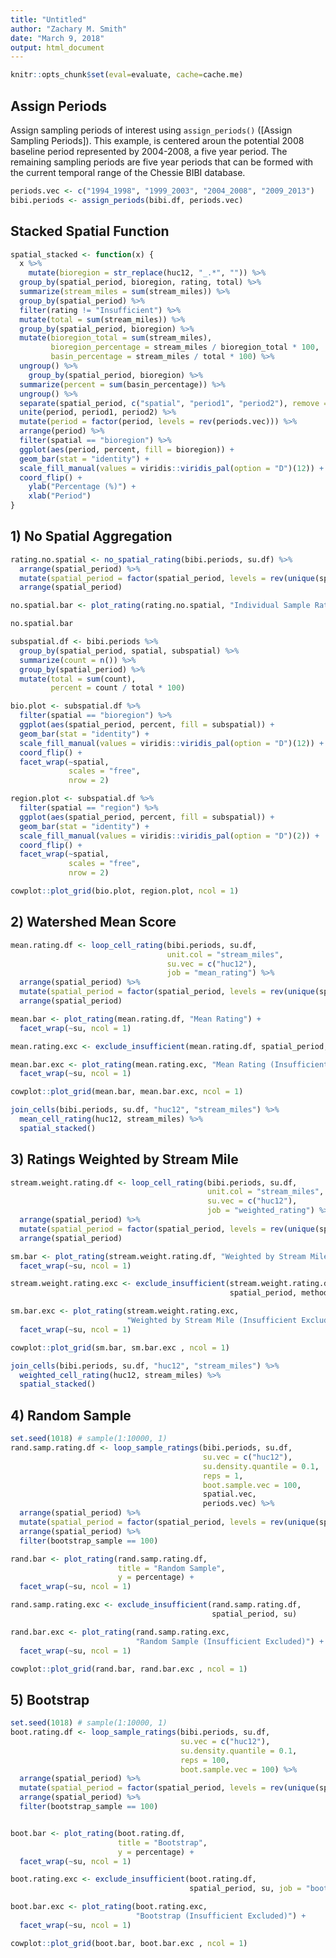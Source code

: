 ```yaml
---
title: "Untitled"
author: "Zachary M. Smith"
date: "March 9, 2018"
output: html_document
---
```


```r
knitr::opts_chunk$set(eval=evaluate, cache=cache.me)
```

## Assign Periods

Assign sampling periods of interest using `assign_periods()` ([Assign Sampling Periods]). This example, is centered aroun the potential 2008 baseline period represented by 2004-2008, a five year period. The remaining sampling periods are five year periods that can be formed with the current temporal range of the Chessie BIBI database.
```r
periods.vec <- c("1994_1998", "1999_2003", "2004_2008", "2009_2013")
bibi.periods <- assign_periods(bibi.df, periods.vec)
```

## Stacked Spatial Function

```r
spatial_stacked <- function(x) {
  x %>% 
    mutate(bioregion = str_replace(huc12, "_.*", "")) %>% 
  group_by(spatial_period, bioregion, rating, total) %>% 
  summarize(stream_miles = sum(stream_miles)) %>% 
  group_by(spatial_period) %>% 
  filter(rating != "Insufficient") %>% 
  mutate(total = sum(stream_miles)) %>% 
  group_by(spatial_period, bioregion) %>% 
  mutate(bioregion_total = sum(stream_miles),
         bioregion_percentage = stream_miles / bioregion_total * 100,
         basin_percentage = stream_miles / total * 100) %>% 
  ungroup() %>% 
    group_by(spatial_period, bioregion) %>% 
  summarize(percent = sum(basin_percentage)) %>% 
  ungroup() %>% 
  separate(spatial_period, c("spatial", "period1", "period2"), remove = FALSE) %>%
  unite(period, period1, period2) %>% 
  mutate(period = factor(period, levels = rev(periods.vec))) %>% 
  arrange(period) %>% 
  filter(spatial == "bioregion") %>% 
  ggplot(aes(period, percent, fill = bioregion)) +
  geom_bar(stat = "identity") +
  scale_fill_manual(values = viridis::viridis_pal(option = "D")(12)) +
  coord_flip() +
    ylab("Percentage (%)") +
    xlab("Period")
}
```



## 1) No Spatial Aggregation

```r
rating.no.spatial <- no_spatial_rating(bibi.periods, su.df) %>% 
  arrange(spatial_period) %>% 
  mutate(spatial_period = factor(spatial_period, levels = rev(unique(spatial_period)))) %>% 
  arrange(spatial_period)

no.spatial.bar <- plot_rating(rating.no.spatial, "Individual Sample Ratings", group.col = NULL)

no.spatial.bar
```

```r

subspatial.df <- bibi.periods %>% 
  group_by(spatial_period, spatial, subspatial) %>% 
  summarize(count = n()) %>% 
  group_by(spatial_period) %>% 
  mutate(total = sum(count),
         percent = count / total * 100)

bio.plot <- subspatial.df %>% 
  filter(spatial == "bioregion") %>% 
  ggplot(aes(spatial_period, percent, fill = subspatial)) +
  geom_bar(stat = "identity") +
  scale_fill_manual(values = viridis::viridis_pal(option = "D")(12)) +
  coord_flip() +
  facet_wrap(~spatial,
             scales = "free",
             nrow = 2)

region.plot <- subspatial.df %>% 
  filter(spatial == "region") %>% 
  ggplot(aes(spatial_period, percent, fill = subspatial)) +
  geom_bar(stat = "identity") +
  scale_fill_manual(values = viridis::viridis_pal(option = "D")(2)) +
  coord_flip() +
  facet_wrap(~spatial,
             scales = "free",
             nrow = 2)

cowplot::plot_grid(bio.plot, region.plot, ncol = 1)
```
## 2) Watershed Mean Score


```r
mean.rating.df <- loop_cell_rating(bibi.periods, su.df,
                                   unit.col = "stream_miles",
                                   su.vec = c("huc12"),
                                   job = "mean_rating") %>% 
  arrange(spatial_period) %>% 
  mutate(spatial_period = factor(spatial_period, levels = rev(unique(spatial_period)))) %>% 
  arrange(spatial_period)

mean.bar <- plot_rating(mean.rating.df, "Mean Rating") +
  facet_wrap(~su, ncol = 1)
```

```r
mean.rating.exc <- exclude_insufficient(mean.rating.df, spatial_period, method, su)

mean.bar.exc <- plot_rating(mean.rating.exc, "Mean Rating (Insufficient Excluded)") +
  facet_wrap(~su, ncol = 1)
```

```r
cowplot::plot_grid(mean.bar, mean.bar.exc, ncol = 1)
```

```r
join_cells(bibi.periods, su.df, "huc12", "stream_miles") %>% 
  mean_cell_rating(huc12, stream_miles) %>% 
  spatial_stacked()
```


## 3) Ratings Weighted by Stream Mile


```r
stream.weight.rating.df <- loop_cell_rating(bibi.periods, su.df,
                                            unit.col = "stream_miles",
                                            su.vec = c("huc12"),
                                            job = "weighted_rating") %>% 
  arrange(spatial_period) %>% 
  mutate(spatial_period = factor(spatial_period, levels = rev(unique(spatial_period)))) %>% 
  arrange(spatial_period)

sm.bar <- plot_rating(stream.weight.rating.df, "Weighted by Stream Mile") +
  facet_wrap(~su, ncol = 1)
```

```r
stream.weight.rating.exc <- exclude_insufficient(stream.weight.rating.df,
                                                 spatial_period, method, su)

sm.bar.exc <- plot_rating(stream.weight.rating.exc,
                          "Weighted by Stream Mile (Insufficient Excluded)") +
  facet_wrap(~su, ncol = 1)
```

```r
cowplot::plot_grid(sm.bar, sm.bar.exc , ncol = 1)
```

```r
join_cells(bibi.periods, su.df, "huc12", "stream_miles") %>% 
  weighted_cell_rating(huc12, stream_miles) %>% 
  spatial_stacked()
```


## 4) Random Sample

```r
set.seed(1018) # sample(1:10000, 1)
rand.samp.rating.df <- loop_sample_ratings(bibi.periods, su.df,
                                           su.vec = c("huc12"),
                                           su.density.quantile = 0.1,
                                           reps = 1,
                                           boot.sample.vec = 100,
                                           spatial.vec,
                                           periods.vec) %>% 
  arrange(spatial_period) %>% 
  mutate(spatial_period = factor(spatial_period, levels = rev(unique(spatial_period)))) %>% 
  arrange(spatial_period) %>% 
  filter(bootstrap_sample == 100)

rand.bar <- plot_rating(rand.samp.rating.df,
                        title = "Random Sample",
                        y = percentage) +
  facet_wrap(~su, ncol = 1)
```

```r
rand.samp.rating.exc <- exclude_insufficient(rand.samp.rating.df,
                                             spatial_period, su)

rand.bar.exc <- plot_rating(rand.samp.rating.exc,
                            "Random Sample (Insufficient Excluded)") +
  facet_wrap(~su, ncol = 1)
```

```r
cowplot::plot_grid(rand.bar, rand.bar.exc , ncol = 1)
```

## 5) Bootstrap
```r
set.seed(1018) # sample(1:10000, 1)
boot.rating.df <- loop_sample_ratings(bibi.periods, su.df,
                                      su.vec = c("huc12"),
                                      su.density.quantile = 0.1,
                                      reps = 100,
                                      boot.sample.vec = 100) %>% 
  arrange(spatial_period) %>% 
  mutate(spatial_period = factor(spatial_period, levels = rev(unique(spatial_period)))) %>% 
  arrange(spatial_period) %>% 
  filter(bootstrap_sample == 100)


boot.bar <- plot_rating(boot.rating.df,
                        title = "Bootstrap",
                        y = percentage) +
  facet_wrap(~su, ncol = 1)
```

```r
boot.rating.exc <- exclude_insufficient(boot.rating.df,
                                        spatial_period, su, job = "bootstrap")

boot.bar.exc <- plot_rating(boot.rating.exc,
                            "Bootstrap (Insufficient Excluded)") +
  facet_wrap(~su, ncol = 1) 
```

```r
cowplot::plot_grid(boot.bar, boot.bar.exc , ncol = 1)
```

